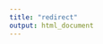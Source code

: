 ```yaml
---
title: "redirect"
output: html_document
---
```

<script type="text/javascript">
  var pageArr = ["https://www.youtube.com/watch?v=cfxs_WxswWg", "https://www.youtube.com/watch?v=hxp07UVZs7o"]; 
  document.location.href = pageArr[Math.ceil(Math.random()*2)-1];
    </script>
